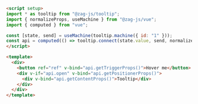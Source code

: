 ```md
<script setup>
import * as tooltip from "@zag-js/tooltip";
import { normalizeProps, useMachine } from "@zag-js/vue";
import { computed } from "vue";

const [state, send] = useMachine(tooltip.machine({ id: "1" }));
const api = computed(() => tooltip.connect(state.value, send, normalizeProps));
</script>

<template>
  <div>
    <button ref="ref" v-bind="api.getTriggerProps()">Hover me</button>
    <div v-if="api.open" v-bind="api.getPositionerProps()">
      <div v-bind="api.getContentProps()">Tooltip</div>
    </div>
  </div>
</template>
```
